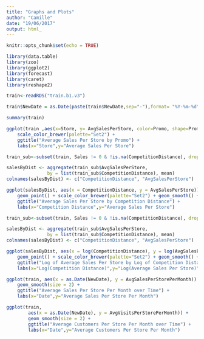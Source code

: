 ```yaml
---
title: "Graphs and Plots"
author: "Camille"
date: "19/06/2017"
output: html_
---
```

    
```r
knitr::opts_chunk$set(echo = TRUE)
```

```r
library(data.table)
library(zoo)
library(ggplot2)
library(forecast)
library(caret)
library(reshape2) 
```

```r
train<-readRDS("train.b1.v3")

train$NewDate = as.Date(paste(train$NewDate,sep="-"),format= "%Y-%m-%d")

summary(train)
```

```r
ggplot(train ,aes(x=Store, y= AvgSalesPerStore, color=Promo, shape=Promo)) + geom_point() +
    scale_color_brewer(palette="Set2") +
    ggtitle("Average Sales Per Store by Promo") +
    labs(x="Store",y="Average Sales Per Store") 
```

```r
train_sub<-subset(train, Sales != 0 & !is.na(CompetitionDistance), drop = TRUE)

salesByDist <- aggregate(train_sub$AvgSalesPerStore, 
               by = list(train_sub$CompetitionDistance), mean)
colnames(salesByDist) <- c("CompetitionDistance", "AvgSalesPerStore")

ggplot(salesByDist, aes(x = CompetitionDistance, y = AvgSalesPerStore)) + 
    geom_point() + scale_color_brewer(palette="Set2") + geom_smooth() +
    ggtitle("Average Sales Per Store by Competition Distance") +
    labs(x="Competition Distance",y="Average Sales Per Store") 
```
```r
train_sub<-subset(train, Sales != 0 & !is.na(CompetitionDistance), drop = TRUE)

salesByDist <- aggregate(train_sub$AvgSalesPerStore, 
               by = list(train_sub$CompetitionDistance), mean)
colnames(salesByDist) <- c("CompetitionDistance", "AvgSalesPerStore")

ggplot(salesByDist, aes(x = log(CompetitionDistance), y = log(AvgSalesPerStore))) + 
    geom_point() + scale_color_brewer(palette="Set2") + geom_smooth() +
    ggtitle("Log of Average Sales Per Store by Log of Competition Distance") +
    labs(x="Log(Competition Distance)",y="Log(Average Sales Per Store)") 
```

```r
ggplot(train, aes(x = as.Date(NewDate), y = AvgSalesPerStorePerMonth)) +
    geom_smooth(size = 2) +
    ggtitle("Average Sales Per Store Per Month over Time") +
    labs(x="Date",y="Average Sales Per Store Per Month") 
```

```r
ggplot(train, 
        aes(x = as.Date(NewDate), y = AvgVisitsPerStorePerMonth)) +
        geom_smooth(size = 2) + 
        ggtitle("Average Customers Per Store Per Month over Time") +
        labs(x="Date",y="Average Customers Per Store Per Month") 
```